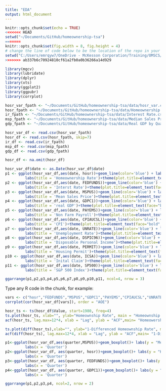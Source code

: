 ```yaml
---
title: "EDA"
output: html_document
---
```


```r
knitr::opts_chunk$set(echo = TRUE)
<<<<<<< HEAD
setwd("~/Documents/GitHub/homeownership-tsa")
=======
knitr::opts_chunk$set(fig.width = 8, fig.height = 4)
# change the line of code below to be the location of the repo in your computer to run the file
setwd("C:/Users/emrqyw7/OneDrive - McKesson Corporation/Training/OMSCS/tsa/tsa_code/project")
>>>>>>> ab337b6c70924810cf61a2fb0a0b36266a14d929
```
```r
library(mgcv)
library(lubridate)
library(dplyr)
library(xts)
library(ggplot2)
library(ggpubr)
library(corrplot)
```
```r
hosr_var_fpath <- "~/Documents/GitHub/homeownership-tsa/data/hosr_var.csv"
hosr_fpath <- "~/Documents/GitHub/homeownership-tsa/data/Homeownership Rate-1.csv"
ir_fpath <- "~/Documents/GitHub/homeownership-tsa/data/Interest Rate.csv"
msp_fpath <- "~/Documents/GitHub/homeownership-tsa/data/Median Sales Price of Houses Sold by Quarter.csv"
gdp_fpath <- "~/Documents/GitHub/homeownership-tsa/data/Real GDP by Quarter.csv"

hosr_var_df <- read.csv(hosr_var_fpath)
hosr_df <- read.csv(hosr_fpath, skip=7)
ir_df <- read.csv(ir_fpath)
msp_df <- read.csv(msp_fpath)
gdp_df <- read.csv(gdp_fpath)

hosr_df <- na.omit(hosr_df)
```
```r
hosr_var_df$date <- as.Date(hosr_var_df$date)
p1 <- ggplot(hosr_var_df,aes(date, hosr))+geom_line(color='blue') + labs(x = "") + labs(y = "HOSR") +
         labs(title = 'Homeownership Rate')+theme(plot.title=element_text(face="bold",size=7))
p2 <- ggplot(hosr_var_df,aes(date, FEDFUNDS))+geom_line(color='blue') + labs(x = "") + labs(y = "FEDFUNDS") +
         labs(title = 'Interst Rate')+theme(plot.title=element_text(face="bold",size=7))
p3 <- ggplot(hosr_var_df,aes(date, MSPUS))+geom_line(color='blue') + labs(x = "") + labs(y = "MSPUS") +
         labs(title = 'Mean Sales Price')+theme(plot.title=element_text(face="bold",size=7))
p4 <- ggplot(hosr_var_df,aes(date, GDPC1))+geom_line(color='blue') + labs(x = "") + labs(y = "GDPC1") +
         labs(title = 'real GDP')+theme(plot.title=element_text(face="bold",size=7))
p5 <- ggplot(hosr_var_df,aes(date, PAYEMS))+geom_line(color='blue') + labs(x = "") + labs(y = "PAYEMS") +
         labs(title = 'Non Farm Payroll')+theme(plot.title=element_text(face="bold",size=7))
p6 <- ggplot(hosr_var_df,aes(date, CPIAUCSL))+geom_line(color='blue') + labs(x = "") + labs(y = "CPIAUCSL") +
         labs(title = 'CPI')+theme(plot.title=element_text(face="bold",size=7))
p7 <- ggplot(hosr_var_df,aes(date, UNRATE))+geom_line(color='blue') + labs(x = "") + labs(y = "UNRATE") +
         labs(title = 'Unemployment Rate')+theme(plot.title=element_text(face="bold",size=7))
p8 <- ggplot(hosr_var_df,aes(date, DSPIC96))+geom_line(color='blue') + labs(x = "") + labs(y = "DSPIC96") +
         labs(title = 'Disposable Personal Income')+theme(plot.title=element_text(face="bold",size=7))
p9 <- ggplot(hosr_var_df,aes(date, PERMIT))+geom_line(color='blue') + labs(x = "") + labs(y = "PERMIT") +
         labs(title = 'Housing Permit')+theme(plot.title=element_text(face="bold",size=7))
p10 <- ggplot(hosr_var_df,aes(date, ICSA))+geom_line(color='blue') + labs(x = "") + labs(y = "ICSA") +
         labs(title = 'Inital Claim')+theme(plot.title=element_text(face="bold",size=7))
p11 <- ggplot(hosr_var_df,aes(date, SP500))+geom_line(color='blue') + labs(x = "") + labs(y = "SP500") +
         labs(title = 'S&P 500 Index')+theme(plot.title=element_text(face="bold",size=7))

ggarrange(p1,p2,p3,p4,p5,p6,p7,p8,p9,p10,p11, ncol=4, nrow = 3)
```

Type any R code in the chunk, for example:
```r
vars <- c("hosr","FEDFUNDS","MSPUS","GDPC1","PAYEMS","CPIAUCSL","UNRATE","UMCSENT","DSPIC96","PERMIT","ICSA","SP500")
corrplot(cor(hosr_var_df[vars]), order = "AOE")
```
```r
hosr_ts <- ts(hosr_df$Value, start=1980, freq=4)
ts.plot(hosr_ts, xlab="", ylab="Homeownship Rate", main = "Homeownship Rate over time")
acf(hosr_ts, lag.max=12*4, xlab = "Lag", ylab = "ACF",main= "Homeowership rate ACF")
```
```r
ts.plot(diff(hosr_ts),xlab="", ylab="1-Differenced Homeownship Rate", main = "1-Differenced Homeownship Rate over time")
acf(diff(hosr_ts), lag.max=12*4, xlab = "Lag", ylab = "ACF",main= "1-Differenced Homeowership rate ACF")
```
```r
p1<-ggplot(hosr_var_df,aes(quarter,MSPUS))+geom_boxplot()+ labs(y = "Median Sales Price of Houses") +
         labs(x = 'Quarter')
p2<-ggplot(hosr_var_df, aes(quarter, hosr))+geom_boxplot()+ labs(y = "Homeownership Rate") +
         labs(x = 'Quarter')
p3<-ggplot(hosr_var_df, aes(quarter, FEDFUNDS))+geom_boxplot()+ labs(y = "Interest Rate") +
         labs(x = 'Quarter')
p4<-ggplot(hosr_var_df, aes(quarter, GDPC1))+geom_boxplot()+ labs(y = "Real GDP") +
         labs(x = 'Quarter')

ggarrange(p1,p2,p3,p4, ncol=2, nrow = 2)
```
